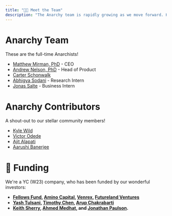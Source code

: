 ```yaml
---
title: "👩‍🔬 Meet the Team"
description: "The Anarchy team is rapidly growing as we move forward. Here is some information about who we are!"
---
```


# Anarchy Team
These are the full-time Anarchists!
- [Matthew Mirman, PhD](https://www.linkedin.com/in/matthewmirman/) - CEO
- [Andrew Nelson, PhD](https://www.linkedin.com/in/ajnelsnyc/) - Head of Product
- [Carter Schonwalk](https://www.linkedin.com/in/carter-schonwald-aa178132/)
- [Abhigya Sodani](https://www.linkedin.com/in/abhigya-sodani-405918160/) - Research Intern
- [Jonas Salte](https://www.linkedin.com/in/jonas-fossaa-salte/) - Business Intern

# Anarchy Contributors
A shout-out to our stellar community members!
- [Kyle Wild](https://www.linkedin.com/in/kylewild/)
- [Victor Odede](https://www.linkedin.com/in/victor-odede-aaa907114/)
- [Ajit Alapati](https://www.linkedin.com/in/ajit-alapati/)	
- [Aarushi Banerjee](https://www.linkedin.com/in/ab99/)


# 🍼 Funding 

We're a YC (W23) company, who has been funded by our wonderful investors:
- **[Fellows Fund](https://www.fellowsfundvc.com/), [Amino Capital](https://www.aminocapital.com/), [Venrex](https://www.venrex.partners/), [Futureland Ventures](https://www.futurelandventures.com/)**
- **[Yash Tulsani](https://www.linkedin.com/in/yash-tulsani/), [Timothy Chen](https://www.linkedin.com/in/timchen/), [Arup Chakrabarti](https://www.linkedin.com/in/arupchak/)**
- **[Keith Sherry](https://www.linkedin.com/in/keithtsherry/), [Ahmed Medhat](https://www.linkedin.com/in/ahmedmedhatm/), and [Jonathan Paulson](https://www.linkedin.com/in/jonathan-paulson-aa57203a/).**